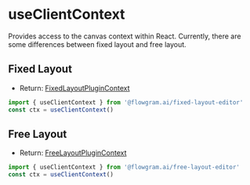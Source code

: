 # useClientContext

Provides access to the canvas context within React. Currently, there are some differences between fixed layout and free layout.

## Fixed Layout

- Return: [FixedLayoutPluginContext](https://flowgram-ai.github.io/flowgram.ai/auto-docs/fixed-layout-editor/interfaces/FixedLayoutPluginContext.html)

```ts pure
import { useClientContext } from '@flowgram.ai/fixed-layout-editor'
const ctx = useClientContext()
```

## Free Layout

- Return: [FreeLayoutPluginContext](https://flowgram-ai.github.io/flowgram.ai/auto-docs/free-layout-editor/interfaces/FreeLayoutPluginContext.html)

```ts pure
import { useClientContext } from '@flowgram.ai/free-layout-editor'
const ctx = useClientContext()
```

